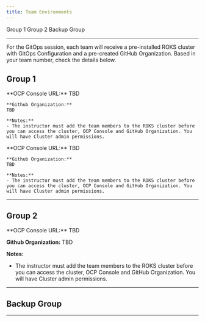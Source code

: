 ```yaml
---
title: Team Environments
---
```


<AnchorLinks>
  <AnchorLink>Group 1</AnchorLink>
  <AnchorLink>Group 2</AnchorLink>
  <AnchorLink>Backup Group</AnchorLink>
</AnchorLinks>

***

For the GitOps session, each team will receive a pre-installed ROKS cluster with GitOps Configuration and a pre-created GitHub Organization. Based in your team number, check the details below.

<Accordion>

## Group 1


  <AccordionItem title="Team 01">
    **OCP Console URL:**
    TBD

    **Github Organization:**
    TBD

    **Notes:**
    - The instructor must add the team members to the ROKS cluster before you can access the cluster, OCP Console and GitHub Organization. You will have Cluster admin permissions.

  </AccordionItem>
  <AccordionItem title="Team 02">
    **OCP Console URL:**
    TBD

    **Github Organization:**
    TBD

    **Notes:**
    - The instructor must add the team members to the ROKS cluster before you can access the cluster, OCP Console and GitHub Organization. You will have Cluster admin permissions.

</AccordionItem>




***

## Group 2

<AccordionItem title="Team 11">
  **OCP Console URL:**
  TBD

  **Github Organization:**
  TBD

  **Notes:**
  - The instructor must add the team members to the ROKS cluster before you can access the cluster, OCP Console and GitHub Organization. You will have Cluster admin permissions.

</AccordionItem>

***

## Backup Group




***

</Accordion>
